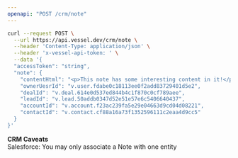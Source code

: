 ```yaml
---
openapi: "POST /crm/note"
---
```


<RequestExample>

```bash Request
curl --request POST \
  --url https://api.vessel.dev/crm/note \
  --header 'Content-Type: application/json' \
  --header 'x-vessel-api-token: ' \
  --data '{
  "accessToken": "string",
  "note": {
    "contentHtml": "<p>This note has some interesting content in it!</p>",
    "ownerUesrId": "v.user.fdabe0c18113ee0f2add83729401d5e2",
    "dealId": "v.deal.614e0d537ed844b4c1f870c0cf789aee",
    "leadId": "v.lead.50addb0347d52e51e57e6c5406640437",
    "accountId": "v.account.f23ac239fa5e29e04663d9cd04d08221",
    "contactId": "v.contact.cf88a16a73f1352596111c2eaa4d9cc5"
  }
}'
```

</RequestExample>

**CRM Caveats**  
Salesforce: You may only associate a Note with one entity
